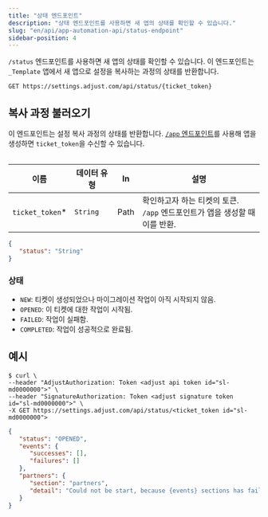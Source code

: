 ```yaml
---
title: "상태 엔드포인트"
description: "상태 엔드포인트를 사용하면 새 앱의 상태를 확인할 수 있습니다."
slug: "en/api/app-automation-api/status-endpoint"
sidebar-position: 4
---
```

`/status` 엔드포인트를 사용하면 새 앱의 상태를 확인할 수 있습니다. 이 엔드포인트는 `_Template` 앱에서 새 앱으로 설정을 복사하는 과정의 상태를 반환합니다.

```http
GET https://settings.adjust.com/api/status/{ticket_token}
```

복사 과정 불러오기
----------

이 엔드포인트는 설정 복사 과정의 상태를 반환합니다. [`/app` 엔드포인트](/en/api/app-automation-api/app-endpoint)를 사용해 앱을 생성하면 `ticket_token`을 수신할 수 있습니다.
<table> 

|        이름         |  데이터 유형  |  In  |                          설명                          |
|-------------------|----------|------|------------------------------------------------------|
| `ticket_token`\* | `String` | Path | 확인하고자 하는 티켓의 토큰. <br />`/app` 엔드포인트가 앱을 생성할 때 이를 반환. |

</Table> 

```json
{
   "status": "String"
}
```

### 상태

* `NEW`: 티켓이 생성되었으나 마이그레이션 작업이 아직 시작되지 않음.
* `OPENED`: 이 티켓에 대한 작업이 시작됨.
* `FAILED`: 작업이 실패함.
* `COMPLETED`: 작업이 성공적으로 완료됨.

예시
---

```console
$ curl \
--header "AdjustAuthorization: Token <adjust api token id="sl-md0000000">" \
--header "SignatureAuthorization: Token <adjust signature token id="sl-md0000000">" \
-X GET https://settings.adjust.com/api/status/<ticket_token id="sl-md0000000">
```

```json
{
   "status": "OPENED",
   "events": {
      "successes": [],
      "failures": []
   },
   "partners": {
      "section": "partners",
      "detail": "Could not be start, because {events} sections has failed"
   }
}
```

